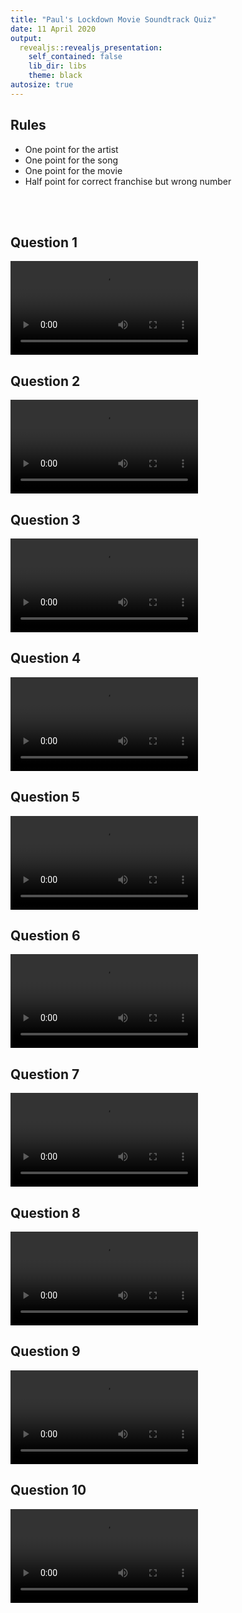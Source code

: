 ```yaml
---
title: "Paul's Lockdown Movie Soundtrack Quiz"
date: 11 April 2020
output:
  revealjs::revealjs_presentation:
    self_contained: false
    lib_dir: libs
    theme: black
autosize: true
---
```


## Rules

- One point for the artist
- One point for the song
- One point for the movie
- Half point for correct franchise but wrong number


<br /><br />


## Question 1
<video data-autoplay><source data-src="1.mp4" type="video/mp4"></video>

## Question 2
<video data-autoplay><source data-src="2.mp4" type="video/mp4"></video>

## Question 3
<video data-autoplay><source data-src="3.mp4" type="video/mp4"></video>

## Question 4
<video data-autoplay><source data-src="4.mp4" type="video/mp4"></video>

## Question 5
<video data-autoplay><source data-src="5.mp4" type="video/mp4"></video>

## Question 6
<video data-autoplay><source data-src="6.mp4" type="video/mp4"></video>

## Question 7
<video data-autoplay><source data-src="7.mp4" type="video/mp4"></video>

## Question 8
<video data-autoplay><source data-src="8.mp4" type="video/mp4"></video>

## Question 9
<video data-autoplay><source data-src="9.mp4" type="video/mp4"></video>

## Question 10
<video data-autoplay><source data-src="10.mp4" type="video/mp4"></video>

